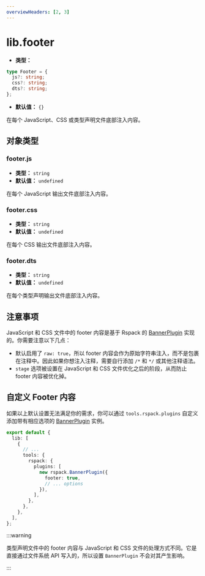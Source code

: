 ```yaml
---
overviewHeaders: [2, 3]
---
```


# lib.footer

- **类型：**

```ts
type Footer = {
  js?: string;
  css?: string;
  dts?: string;
};
```

- **默认值：** `{}`

在每个 JavaScript、CSS 或类型声明文件底部注入内容。

## 对象类型

### footer.js

- **类型：** `string`
- **默认值：** `undefined`

在每个 JavaScript 输出文件底部注入内容。

### footer.css

- **类型：** `string`
- **默认值：** `undefined`

在每个 CSS 输出文件底部注入内容。

### footer.dts

- **类型：** `string`
- **默认值：** `undefined`

在每个类型声明输出文件底部注入内容。

## 注意事项

JavaScript 和 CSS 文件中的 footer 内容是基于 Rspack 的 [BannerPlugin](https://rspack.dev/plugins/webpack/banner-plugin) 实现的。你需要注意以下几点：

- 默认启用了 `raw: true`，所以 footer 内容会作为原始字符串注入，而不是包裹在注释中。因此如果你想注入注释，需要自行添加 `/*` 和 `*/` 或其他注释语法。
- `stage` 选项被设置在 JavaScript 和 CSS 文件优化之后的阶段，从而防止 footer 内容被优化掉。

## 自定义 Footer 内容

如果以上默认设置无法满足你的需求，你可以通过 `tools.rspack.plugins` 自定义添加带有相应选项的 [BannerPlugin](https://rspack.dev/plugins/webpack/banner-plugin) 实例。

```ts title="rslib.config.ts"
export default {
  lib: [
    {
      // ...
      tools: {
        rspack: {
          plugins: [
            new rspack.BannerPlugin({
              footer: true,
              // ... options
            }),
          ],
        },
      },
    },
  ],
};
```

:::warning

类型声明文件中的 footer 内容与 JavaScript 和 CSS 文件的处理方式不同。它是直接通过文件系统 API 写入的，所以设置 `BannerPlugin` 不会对其产生影响。

:::

